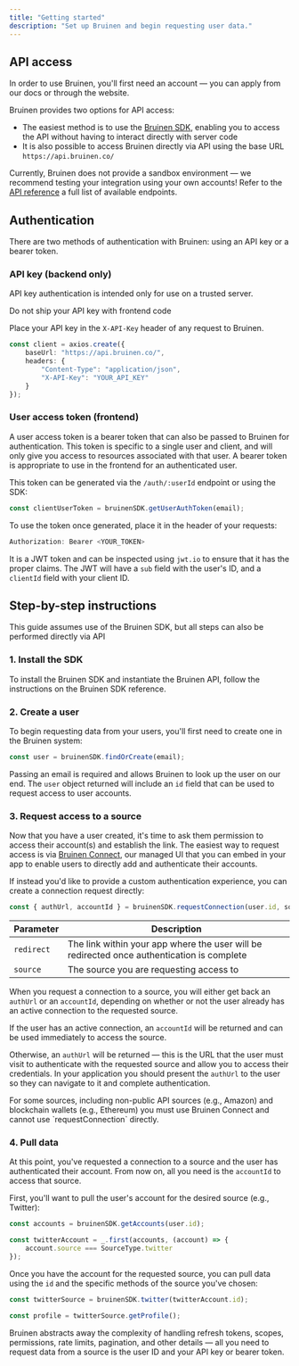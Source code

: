 ```yaml
---
title: "Getting started"
description: "Set up Bruinen and begin requesting user data."
---
```


## API access

In order to use Bruinen, you'll first need an account — you can apply from our docs or through the website.

Bruinen provides two options for API access:

* The easiest method is to use the [Bruinen SDK](/api-reference/bruinen-sdk), enabling you to access the API without having to interact directly with server code
* It is also possible to access Bruinen directly via API using the base URL `https://api.bruinen.co/`

Currently, Bruinen does not provide a sandbox environment — we recommend testing your integration using your own accounts!
Refer to the [API reference](/api-reference) a full list of available endpoints.

## Authentication

There are two methods of authentication with Bruinen: using an API key or a bearer token.

### API key (backend only)

API key authentication is intended only for use on a trusted server.

<Warning>
Do not ship your API key with frontend code
</Warning>

Place your API key in the `X-API-Key` header of any request to Bruinen.

```typescript
const client = axios.create({
    baseUrl: "https://api.bruinen.co/",
    headers: {
        "Content-Type": "application/json",
        "X-API-Key": "YOUR_API_KEY"
    }
});
```

### User access token (frontend)

A user access token is a bearer token that can also be passed to Bruinen for authentication.
This token is specific to a single user and client, and will only give you access to resources associated with that user.
A bearer token is appropriate to use in the frontend for an authenticated user.

This token can be generated via the `/auth/:userId` endpoint or using the SDK:

```typescript
const clientUserToken = bruinenSDK.getUserAuthToken(email);
```

To use the token once generated, place it in the header of your requests:

```typescript
Authorization: Bearer <YOUR_TOKEN>
```

It is a JWT token and can be inspected using `jwt.io` to ensure that it has the proper claims.
The JWT will have a `sub` field with the user's ID, and a `clientId` field with your client ID.

## Step-by-step instructions

<Note>
This guide assumes use of the Bruinen SDK, but all steps can also be performed directly via API
</Note>

### 1. Install the SDK

To install the Bruinen SDK and instantiate the Bruinen API, follow the instructions on the Bruinen SDK reference.

### 2. Create a user

To begin requesting data from your users, you'll first need to create one in the Bruinen system:

```typescript
const user = bruinenSDK.findOrCreate(email);
```

Passing an email is required and allows Bruinen to look up the user on our end.
The `user` object returned will include an `id` field that can be used to request access to user accounts.

### 3. Request access to a source

Now that you have a user created, it's time to ask them permission to access their account(s) and establish the link.
The easiest way to request access is via [Bruinen Connect](/api-reference/bruinen-connect), our managed UI that you can embed in your app to enable users to directly add and authenticate their accounts.

If instead you'd like to provide a custom authentication experience, you can create a connection request directly:

```typescript
const { authUrl, accountId } = bruinenSDK.requestConnection(user.id, source, redirect);
```

| Parameter  | Description                                                                                |
| ---------- | ------------------------------------------------------------------------------------------ |
| `redirect` | The link within your app where the user will be redirected once authentication is complete |
| `source`   | The source you are requesting access to                                                    |

When you request a connection to a source, you will either get back an `authUrl` or an `accountId`, depending on whether or not the user already has an active connection to the requested source. 

If the user has an active connection, an `accountId` will be returned and can be used immediately to access the source.

Otherwise, an `authUrl` will be returned — this is the URL that the user must visit to authenticate with the requested source and allow you to access their credentials. 
In your application you should present the `authUrl` to the user so they can navigate to it and complete authentication.

<Note>
For some sources, including non-public API sources (e.g., Amazon) and blockchain wallets (e.g., Ethereum) you must use Bruinen Connect and cannot use `requestConnection` directly.
</Note>

### 4. Pull data

At this point, you've requested a connection to a source and the user has authenticated their account.
From now on, all you need is the `accountId` to access that source.

First, you'll want to pull the user's account for the desired source (e.g., Twitter):

```typescript
const accounts = bruinenSDK.getAccounts(user.id);

const twitterAccount = _.first(accounts, (account) => {
    account.source === SourceType.twitter
});
```

Once you have the account for the requested source, you can pull data using the `id` and the specific methods of the source you've chosen:

```typescript
const twitterSource = bruinenSDK.twitter(twitterAccount.id);

const profile = twitterSource.getProfile();
```

Bruinen abstracts away the complexity of handling refresh tokens, scopes, permissions, rate limits, pagination, and other details — all you need to request data from a source is the user ID and your API key or bearer token.
